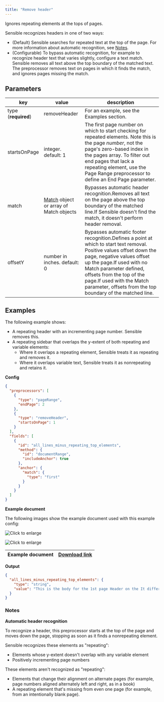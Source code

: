 ```yaml
---
title: "Remove header"
---
```


Ignores repeating elements at the tops of pages.

Sensible recognizes headers in one of two ways:

* (Default) Sensible searches for repeated text at the top of the page. For more information about automatic recognition, see [Notes](/senseml-reference/preprocessors/remove-header#notes).
* (Configurable) To bypass automatic recognition, for example to recognize header text that varies slightly, configure a text match. Sensible removes all text above the top boundary of the matched text. The preprocessor removes text on pages in which it finds the match, and ignores pages missing the match.

## Parameters

| key                 | value                                                 | description                                                                                                                                                                                                                                                                                                                   |
| ------------------- | ----------------------------------------------------- | ----------------------------------------------------------------------------------------------------------------------------------------------------------------------------------------------------------------------------------------------------------------------------------------------------------------------------- |
| type (**required**) | removeHeader                                          | For an example, see the Examples section.                                                                                                                                                                                                                                                                                     |
| startsOnPage        | integer. default: 1                                   | The first page number on which to start checking for repeated elements. Note this is the page _number_, not the page's zero-based index in the pages array. To filter out end pages that lack a repeating element, use the Page Range preprocessor to define an End Page parameter.                                           |
| match               | [Match](/senseml-reference/field-query-object/match) object or array of Match objects | Bypasses automatic header recognition.Removes all text on the page above the top boundary of the matched line.If Sensible doesn't find the match, it doesn't perform header removal.                                                                                                                                          |
| offsetY             | number in inches. default: 0                          | Bypasses automatic footer recognition.Defines a point at which to start text removal. Positive values offset down the page, negative values offset up the page.If used with no Match parameter defined, offsets from the top of the page.If used with the Match parameter, offsets from the top boundary of the matched line. |

## Examples

The following example shows:

* A repeating header with an incrementing page number. Sensible removes this.
* A repeating sidebar that overlaps the y-extent of both repeating and variable elements:  
   * Where it overlaps a repeating element, Sensible treats it as repeating and removes it.  
   * Where it overlaps variable text, Sensible treats it as nonrepeating and retains it.

**Config**

```JSON JSON 
{
  "preprocessors": [
    {
      "type": "pageRange",
      "endPage": 2
    },
    {
      "type": "removeHeader",
      "startsOnPage": 1
    }
  ],
  "fields": [
    {
      "id": "all_lines_minus_repeating_top_elements",
      "method": {
        "id": "documentRange",
        "includeAnchor": true
      },
      "anchor": {
        "match": {
          "type": "first"
        }
      }
    }
  ]
}
```
**Example document**

The following images show the example document used with this example config:

![Click to enlarge](/images/remove_header_1.png)

![Click to enlarge](/images/remove_header_2.png)

| Example document | [Download link](https://raw.githubusercontent.com/sensible-hq/sensible-docs/main/readme-sync/assets/v0/pdfs/remove%5Fheader.pdf) |
| ---------------- | -------------------------------------------------------------------------------------------------------------------------------- |

**Output**

```JSON JSON 
{
  "all_lines_minus_repeating_top_elements": {
    "type": "string",
    "value": "This is the body for the 1st page Header on the It differs from page to page. . do eiusmod tempor incididunt y-axis consectetur adipiscing elit do eiusmod tempor incididunt ut labore et dolore magna aliqua. Ut enim ad minim veniam, quis nostrud exercitation ullamco ullamco laboris nisi ut aliquip ex ea commodo consequat uis aute irure dolor in reprehenderit in voluptate velit esse cillum dolore eu fugiat nulla pariatur. This is the page 2 body. Header on the It varies from page to page. Lorem ipsum dolor sit amet. y-axis consectetur adipiscing elit. Excepteur sint occaecat cupidatat non proident. sunt in culpa qui officia deserunt mollit anim id est laborum. Sed ut perspiciatis unde omnis iste natus error sit voluptatem Accusantium. doloremque laudantium, totam rem aperiam, eaque ipsa quae ab llo inventore veritatis et quasi quasi architecto beatae vitae. dicta sunt explicabo."
  }
}
```
### Notes

**Automatic header recognition**

To recognize a header, this preprocessor starts at the top of the page and moves down the page, stopping as soon as it finds a nonrepeating element. 

Sensible recognizes these elements as "repeating":

* Elements whose y-extent doesn't overlap with any variable element
* Positively incrementing page numbers

These elements aren't recognized as "repeating": 

* Elements that change their alignment on alternate pages (for example, page numbers aligned alternately left and right, as in a book)
* A repeating element that's missing from even one page (for example, from an intentionally blank page).